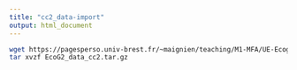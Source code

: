 ```yaml
---
title: "cc2_data-import"
output: html_document
---
```


```bash
wget https://pagesperso.univ-brest.fr/~maignien/teaching/M1-MFA/UE-Ecogenomique2/EcoG2_data_cc2.tar.gz
tar xvzf EcoG2_data_cc2.tar.gz
```
